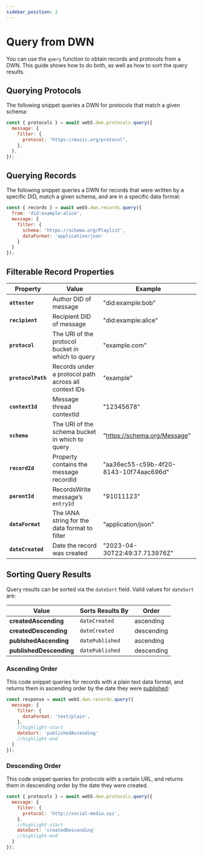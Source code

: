 ```yaml
---
sidebar_position: 2
---
```


# Query from DWN

You can use the `query` function to obtain records and protocols from a DWN. This guide shows how to do both, as well as how to sort the query results.

## Querying Protocols

The following snippet queries a DWN for protocols that match a given schema:

```js
const { protocols } = await web5.dwn.protocols.query({
  message: {
    filter: {
      protocol: "https://music.org/protocol",
    },
  },
});
```

## Querying Records

The following snippet queries a DWN for records that were written by a specific DID, match a given schema, and are in a specific data format:

```js
const { records } = await web5.dwn.records.query({
  from: 'did:example:alice',
  message: {
    filter: {
      schema: 'https://schema.org/Playlist',
      dataFormat: 'application/json'
    }
  }
});
```

## Filterable Record Properties

| Property            | Value                                                |   Example   |
| -----------         | ----------                                           | ----------- |  
| **`attester`**      | Author DID of message                                | "did:example:bob" |
| **`recipient`**     | Recipient DID of message                             | "did:example:alice"  |
| **`protocol`**      | The URI of the protocol bucket in which to query     | "example.com" |
| **`protocolPath`**  | Records under a protocol path across all context IDs | "example" |
| **`contextId`**     | Message thread contextId                             | "12345678" |
| **`schema`**        | The URI of the schema bucket in which to query       | "https://schema.org/Message" |
| **`recordId`**      | Property contains the message recordId               | "aa36ec55-c59b-4f20-8143-10f74aac696d" |
| **`parentId`**      | RecordsWrite message’s `entryId`                     | "91011123" |
| **`dataFormat`**    | The IANA string for the data format to filter        | "application/json" |
| **`dateCreated`**   | Date the record was created                          | "2023-04-30T22:49:37.713976Z" |

## Sorting Query Results

Query results can be sorted via the `dateSort` field. Valid values for `dateSort` are:

| Value                     | Sorts Results By | Order       |
| -----------               | -----------      | ----------- |  
| **createdAscending**      | `dateCreated`    | ascending   |
| **createdDescending**     | `dateCreated`    | descending  |
| **publshedAscending**     | `datePublished`  | ascending   |
| **publishedDescending**   | `datePublished`  | descending  |

### Ascending Order

This code snippet queries for records with a plain text data format, and returns them in ascending order by the date they were [published](/docs/web5/build/decentralized-web-nodes/publishing-records):

```js
const response = await web5.dwn.records.query({
  message: {
    filter: {
      dataFormat: 'text/plain',
    },
    //highlight-start
    dateSort: 'publishedAscending'
    //highlight-end
  }
});
```

### Descending Order

This code snippet queries for protocols with a certain URL, and returns them in descending order by the date they were created.

```js
const { protocols } = await web5.dwn.protocols.query({
  message: {
    filter: {
      protocol: 'http://social-media.xyz',
    },
    //highlight-start
    dateSort: 'createdDescending'
    //highlight-end
  }
});
```

